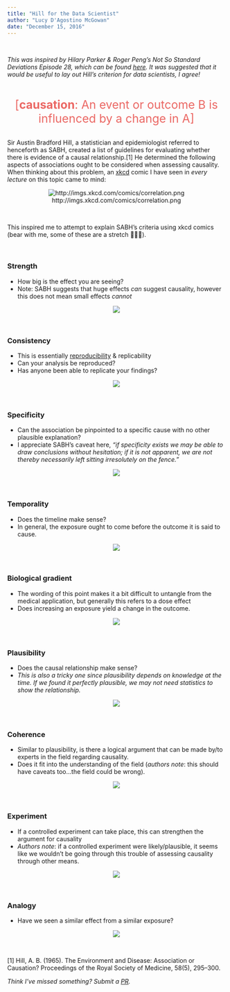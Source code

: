 ```yaml
---
title: "Hill for the Data Scientist"
author: "Lucy D'Agostino McGowan"
date: "December 15, 2016"
---
```

<br>

*This was inspired by Hilary Parker & Roger Peng's Not So Standard Deviations Episode 28, which can be found [here](https://soundcloud.com/nssd-podcast/episode-28-writing-is-a-lot-harder-than-just-talking). It was suggested that it would be useful to lay out Hill's criterion for data scientists, I agree!*

<br>

<center>
<span style="color:#EB6864; font-size: 20pt">[**causation**: An event or outcome B is influenced by a change in A]</span></center>

<br>
Sir Austin Bradford Hill, a statistician and epidemiologist referred to henceforth as SABH, created a list of guidelines for evaluating whether there is evidence of a causal relationship.[1] He determined the following aspects of associations ought to be considered when assessing causality. When thinking about this problem, an [xkcd](https://xkcd.com/) comic I have seen in *every lecture* on this topic came to mind:

<center>
![http://imgs.xkcd.com/comics/correlation.png](http://imgs.xkcd.com/comics/correlation.png)
</center>

<br>

This inspired me to attempt to explain SABH's criteria using xkcd comics (bear with me, some of these are a stretch 🙈💁🏻). 



<br>

### Strength

* How big is the effect you are seeing?
* Note: SABH suggests that huge effects *can* suggest causality, however this does not mean small effects *cannot* 

<center>
![](http://imgs.xkcd.com/comics/overthinking.png)
</center>
<br>

### Consistency

* This is essentially [reproducibility](http://kbroman.org/steps2rr/) & replicability
* Can your analysis be reproduced?
* Has anyone been able to replicate your findings?

<center>
![](http://imgs.xkcd.com/comics/the_difference.png)
</center>
<br>

### Specificity

* Can the association be pinpointed to a specific cause with no other plausible explanation?
* I appreciate SABH's caveat here, *"if specificity exists we may be able to draw conclusions without hesitation; if it is not apparent, we are not thereby necessarily left sitting irresolutely on the fence."*

<center>
![](http://imgs.xkcd.com/comics/cells.png)
</center>
<br>

### Temporality

* Does the timeline make sense? 
* In general, the exposure ought to come before the outcome it is said to cause.

<center>
![](http://imgs.xkcd.com/comics/cell_phones.png)
</center>
<br>

### Biological gradient

* The wording of this point makes it a bit difficult to untangle from the medical application, but generally this refers to a dose effect
* Does increasing an exposure yield a change in the outcome.

<center>
![](http://imgs.xkcd.com/comics/ballmer_peak.png)
</center>
<br>

### Plausibility

* Does the causal relationship make sense?
* *This is also a tricky one since plausibility depends on knowledge at the time. If we found it perfectly plausible, we may not need statistics to show the relationship.*

<center>
![](http://imgs.xkcd.com/comics/extrapolating.png)
</center>
<br>

### Coherence

* Similar to plausibility, is there a logical argument that can be made by/to experts in the field regarding causality.
* Does it fit into the understanding of the field (*authors note*: this should have caveats too...the field could be wrong).

<center>
![](http://imgs.xkcd.com/comics/bridge.png)
</center>
<br>

### Experiment

* If a controlled experiment can take place, this can strengthen the argument for causality 
* *Authors note*: if a controlled experiment were likely/plausible, it seems like we wouldn't be going through this trouble of assessing causality through other means. 

<center>
![](http://imgs.xkcd.com/comics/blind_trials.png)
</center>
<br>

### Analogy

* Have we seen a similar effect from a similar exposure? 

<center>
![](http://imgs.xkcd.com/comics/significant.png)
</center>
<br>


[1] Hill, A. B. (1965). The Environment and Disease: Association or Causation? Proceedings of the Royal Society of Medicine, 58(5), 295–300.


*Think I've missed something? Submit a [PR](https://github.com/LucyMcGowan/lucymcgowan.github.io/pulls).*